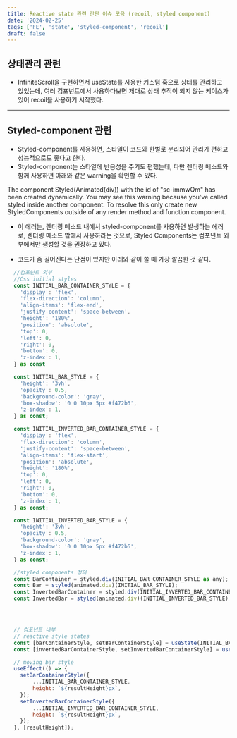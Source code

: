 ```yaml
---
title: Reactive state 관련 간단 이슈 모음 (recoil, styled component)
date: '2024-02-25'
tags: ['FE', 'state', 'styled-component', 'recoil']
draft: false
---
```


## 상태관리 관련
- InfiniteScroll을 구현하면서 useState를 사용한 커스텀 훅으로 상태를 관리하고 있었는데, 여러 컴포넌트에서 사용하다보면 제대로 상태 추적이 되지 않는 케이스가 있어 recoil을 사용하기 시작했다.

---

## Styled-component 관련
- Styled-component를 사용하면, 스타일이 코드와 한벌로 분리되어 관리가 편하고 성능적으로도 좋다고 한다.
- Styled-component는 스타일에 반응성을 주기도 편했는데, 다만 렌더링 메소드와 함께 사용하면 아래와 같은 warning을 확인할 수 있다.

The component Styled(Animated(div)) with the id of "sc-immwQm" has been created dynamically.
You may see this warning because you've called styled inside another component.
To resolve this only create new StyledComponents outside of any render method and function component.

- 이 에러는, 렌더링 메소드 내에서 styled-component를 사용하면 발생하는 에러로, 렌더링 메소드 밖에서 사용하라는 것으로,
Styled Components는 컴포넌트 외부에서만 생성할 것을 권장하고 있다.

- 코드가 좀 길어진다는 단점이 있지만 아래와 같이 쓸 때 가장 깔끔한 것 같다.

```jsx
  //컴포넌트 외부
  //Css initial styles
  const INITIAL_BAR_CONTAINER_STYLE = {
    'display': 'flex',
    'flex-direction': 'column',
    'align-items': 'flex-end',
    'justify-content': 'space-between',
    'height': '180%',
    'position': 'absolute',
    'top': 0,
    'left': 0,
    'right': 0,
    'bottom': 0,
    'z-index': 1,
  } as const

  const INITIAL_BAR_STYLE = {
    'height': '3vh',
    'opacity': 0.5,
    'background-color': 'gray',
    'box-shadow': '0 0 10px 5px #f472b6',
    'z-index': 1,
  } as const;

  const INITIAL_INVERTED_BAR_CONTAINER_STYLE = {
    'display': 'flex',
    'flex-direction': 'column',
    'justify-content': 'space-between',
    'align-items': 'flex-start',
    'position': 'absolute',
    'height': '180%',
    'top': 0,
    'left': 0,
    'right': 0,
    'bottom': 0,
    'z-index': 1,
  } as const;

  const INITIAL_INVERTED_BAR_STYLE = {
    'height': '3vh',
    'opacity': 0.5,
    'background-color': 'gray',
    'box-shadow': '0 0 10px 5px #f472b6',
    'z-index': 1,
  } as const;

  //styled components 정의
  const BarContainer = styled.div(INITIAL_BAR_CONTAINER_STYLE as any);
  const Bar = styled(animated.div)(INITIAL_BAR_STYLE);
  const InvertedBarContainer = styled.div(INITIAL_INVERTED_BAR_CONTAINER_STYLE as any);
  const InvertedBar = styled(animated.div)(INITIAL_INVERTED_BAR_STYLE);




  // 컴포넌트 내부
  // reactive style states
  const [barContainerStyle, setBarContainerStyle] = useState(INITIAL_BAR_CONTAINER_STYLE as any);
  const [invertedBarContainerStyle, setInvertedBarContainerStyle] = useState(INITIAL_INVERTED_BAR_CONTAINER_STYLE as any);

  // moving bar style
  useEffect(() => {
    setBarContainerStyle({
        ...INITIAL_BAR_CONTAINER_STYLE,
        height: `${resultHeight}px`,
    });
    setInvertedBarContainerStyle({
        ...INITIAL_INVERTED_BAR_CONTAINER_STYLE,
        height: `${resultHeight}px`,
    });
  }, [resultHeight]);
```